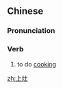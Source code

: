 ==Chinese==
{{zh-forms}}

===Pronunciation===
{{zh-pron
|m=shàngzào
|c=soeng5 zou3
|cat=v
}}

===Verb===
{{zh-verb}}

# to do [[cooking]]

[[zh:上灶]]